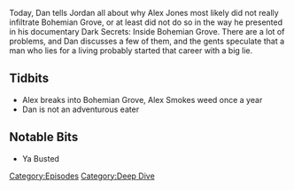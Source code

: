 {{DEFAULTSORT:
    #_EPISODE_0050:Bohemian Grove...Ya Busted
}}{{Episode
    | title           = Bohemian Grove...Ya Busted
    | caption         = [https://knowledgefight.libsyn.com/knowledge-fight-bohemian-groveya-busted Listen to this episode on Libsyn]
    | episodeNumber   = 50
    | length          = 00:29:45
    | airDate         = June 7, 2017
    | episodeType     = [[:Category:Deep Dive|Deep Dive]]
    | previousEpisode = [[49: July 6-13. 2015]]
    | nextEpisode     = [[51: June 6, 2017]]
}}

{{Stub}}

Today, Dan tells Jordan all about why Alex Jones most likely did not really infiltrate Bohemian Grove, or at least did not do so in the way he presented in his documentary Dark Secrets: Inside Bohemian Grove. There are a lot of problems, and Dan discusses a few of them, and the gents speculate that a man who lies for a living probably started that career with a big lie.

==Tidbits==

*Alex breaks into Bohemian Grove, Alex Smokes weed once a year
*Dan is not an adventurous eater

==Notable Bits==

*Ya Busted

[[Category:Episodes]]
[[Category:Deep Dive]]
